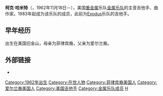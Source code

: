 {{Infobox musical artist 
| Name                = 柯克·哈米特<br />Kirk Hammett
| Img = Kirk Hammett live in London 2008-09-15.jpg	
| Img_capt = 演出中的哈米特
| Landscape           = 
| Background          = non_vocal_instrumentalist
| Birth_name          = Kirk Lee Hammett
| Born                = {{birth date and age|1962|11|18}}<br>[[美国|美国]][[加州|加州]][[旧金山|旧金山]]
| Genre               = [[鞭挞金属|鞭挞金属]]、[[速度金属|速度金属]]、[[重金属音乐|重金属音乐]]、[[硬式摇滚|硬式摇滚]]
| Instrument          = [[吉他|吉他]]、[[贝斯吉他|贝斯]]、[[锡塔琴|锡塔琴]]
| Occupation          = [[音乐家|音乐家]]、[[曲作家|曲作家]]
| Years_active        = 1979年至今
| Label               = [[Warner_Bros._Records|Warner Bros.]], [[Elektra_Records|Elektra]], [[Vertigo_Records|Vertigo]], [[Megaforce_Records|Megaforce]]
| Associated_acts     = [[Metallica|Metallica]], [[Exodus_(band)|Exodus]], [[Spastik_Children|Spastik Children]]
| URL                 = http://www.metallica.com Metallica.com
| Notable_instruments = [[ESP_Kirk_Hammett|ESP KH-2 and KH-3 Signature models]]
}}

'''柯克·哈米特'''（{{lang-en|'''Kirk Lee Hammett'''}}，1962年11月18日－），美国[[重金属音乐|重金属]]乐队[[金属乐队|金属乐队]]的主音吉他手、曲作家。1983年起成为该乐队的成员，此前为[[Exodus|Exodus]]乐队的吉他手。

==早年经历==
出生在美国旧金山，母亲为菲律宾裔，父亲为爱尔兰裔。

==外部链接==
*{{imdb|0004987|Kirk Hammett}}
{{摇滚名人堂2009届入选者}}
{{Authority control}}
{{DEFAULTSORT: Hammett, Kirk}}
[[Category:1962年出生|Category:1962年出生]]
[[Category:在世人物|Category:在世人物]]
[[Category:菲律宾裔美国人|Category:菲律宾裔美国人]]
[[Category:爱尔兰裔美国人|Category:爱尔兰裔美国人]]
[[Category:美国吉他手|Category:美国吉他手]]
[[Category:金属乐队成员|Category:金属乐队成员]]
[[Category:摇滚名人堂入选者|H]]